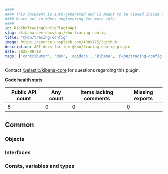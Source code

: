 ```yaml
---
####
#### This document is auto-generated and is meant to be viewed inside our experimental, new docs system.
#### Reach out in #docs-engineering for more info.
####
id: kibKbnTracingConfigPluginApi
slug: /kibana-dev-docs/api/kbn-tracing-config
title: "@kbn/tracing-config"
image: https://source.unsplash.com/400x175/?github
description: API docs for the @kbn/tracing-config plugin
date: 2025-08-19
tags: ['contributor', 'dev', 'apidocs', 'kibana', '@kbn/tracing-config']
---
```




Contact [@elastic/kibana-core](https://github.com/orgs/elastic/teams/kibana-core) for questions regarding this plugin.

**Code health stats**

| Public API count  | Any count | Items lacking comments | Missing exports |
|-------------------|-----------|------------------------|-----------------|
| 6 | 0 | 0 | 0 |

## Common

### Objects
<DocDefinitionList data={kbnTracingConfigObj.common.objects}/>

### Interfaces
<DocDefinitionList data={kbnTracingConfigObj.common.interfaces}/>

### Consts, variables and types
<DocDefinitionList data={kbnTracingConfigObj.common.misc}/>

